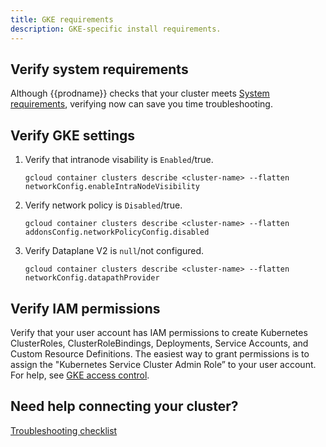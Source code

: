 ```yaml
---
title: GKE requirements
description: GKE-specific install requirements.
---
```


## Verify system requirements

Although {{prodname}} checks that your cluster meets [System requirements](system-requirements.mdx), verifying now can save you time troubleshooting.

## Verify GKE settings

1. Verify that intranode visability is `Enabled`/true.

   ```batch
   gcloud container clusters describe <cluster-name> --flatten networkConfig.enableIntraNodeVisibility
   ```

1. Verify network policy is `Disabled`/true.

   ```batch
   gcloud container clusters describe <cluster-name> --flatten addonsConfig.networkPolicyConfig.disabled
   ```

1. Verify Dataplane V2 is `null`/not configured.

   ```batch
   gcloud container clusters describe <cluster-name> --flatten networkConfig.datapathProvider
   ```

## Verify IAM permissions

Verify that your user account has IAM permissions to create Kubernetes ClusterRoles, ClusterRoleBindings, Deployments, Service Accounts, and Custom Resource Definitions. The easiest way to grant permissions is to assign the "Kubernetes Service Cluster Admin Role” to your user account. For help, see [GKE access control](https://cloud.google.com/kubernetes-engine/docs/how-to/role-based-access-control).

## Need help connecting your cluster?

[Troubleshooting checklist](../checklist.mdx)
